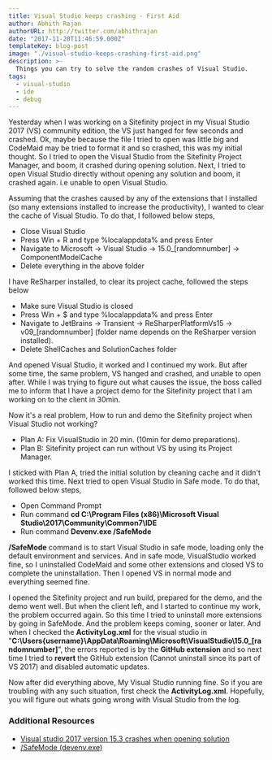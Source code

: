 ```yaml
---
title: Visual Studio keeps crashing - First Aid
author: Abhith Rajan
authorURL: http://twitter.com/abhithrajan
date: "2017-11-20T11:46:59.000Z"
templateKey: blog-post
image: "./visual-studio-keeps-crashing-first-aid.png"
description: >-
  Things you can try to solve the random crashes of Visual Studio.
tags:
  - visual-studio
  - ide
  - debug
---
```


Yesterday when I was working on a Sitefinity project in my Visual Studio 2017 (VS) community edition, the VS just hanged for few seconds and crashed. Ok, maybe because the file I tried to open was little big and CodeMaid may be tried to format it and so crashed, this was my initial thought. So I tried to open the Visual Studio from the Sitefinity Project Manager, and boom, it crashed during opening solution. Next, I tried to open Visual Studio directly without opening any solution and boom, it crashed again. i.e unable to open Visual Studio.

Assuming that the crashes caused by any of the extensions that I installed (so many extensions installed to increase the productivity), I wanted to clear the cache of Visual Studio. To do that, I followed below steps,

- Close Visual Studio
- Press Win + R and type %localappdata% and press Enter
- Navigate to Microsoft -> Visual Studio -> 15.0\_[randomnumber] -> ComponentModelCache
- Delete everything in the above folder

I have ReSharper installed, to clear its project cache, followed the steps below

- Make sure Visual Studio is closed
- Press Win + \$ and type %localappdata% and press Enter
- Navigate to JetBrains -> Transient -> ReSharperPlatformVs15 -> v09\_[randomnumber] (folder name depends on the ReSharper version installed).
- Delete ShellCaches and SolutionCaches folder

And opened Visual Studio, it worked and I continued my work. But after some time, the same problem, VS hanged and crashed, and unable to open after. While I was trying to figure out what causes the issue, the boss called me to inform that I have a project demo for the Sitefinity project that I am working on to the client in 30min.

Now it's a real problem, How to run and demo the Sitefinity project when Visual Studio not working?

- Plan A: Fix VisualStudio in 20 min. (10min for demo preparations).
- Plan B: Sitefinity project can run without VS by using its Project Manager.

I sticked with Plan A, tried the initial solution by cleaning cache and it didn't worked this time. Next tried to open Visual Studio in Safe mode. To do that, followed below steps,

- Open Command Prompt
- Run command **cd C:\Program Files (x86)\Microsoft Visual Studio\2017\Community\Common7\IDE**
- Run command **Devenv.exe /SafeMode**

**/SafeMode** command is to start Visual Studio in safe mode, loading only the default environment and services.
And in safe mode, VisualStudio worked fine, so I uninstalled CodeMaid and some other extensions and closed VS to complete the uninstallation. Then I opened VS in normal mode and everything seemed fine.

I opened the Sitefinity project and run build, prepared for the demo, and the demo went well. But when the client left, and I started to continue my work, the problem occurred again. So this time I tried to uninstall more extensions by going in SafeMode. And the problem keeps coming, sooner or later. And when I checked the **ActivityLog.xml** for the visual studio in "**C:\Users\{username}\AppData\Roaming\Microsoft\VisualStudio\15.0\_[randomnumber]**", the errors reported is by the **GitHub extension** and so next time I tried to **revert** the GitHub extension (Cannot uninstall since its part of VS 2017) and disabled automatic updates.

Now after did everything above, My Visual Studio running fine. So if you are troubling with any such situation, first check the **ActivityLog.xml**. Hopefully, you will figure out whats going wrong with Visual Studio from the log.

### Additional Resources

- [Visual studio 2017 version 15.3 crashes when opening solution](https://developercommunity.visualstudio.com/content/problem/99951/visual-studio-2017-version-153-crashes-when-openin.html)
- [/SafeMode (devenv.exe)](https://docs.microsoft.com/en-us/visualstudio/ide/reference/safemode-devenv-exe)
